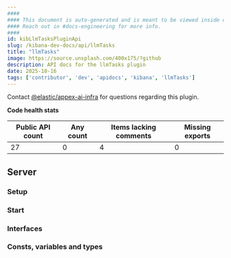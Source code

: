 ```yaml
---
####
#### This document is auto-generated and is meant to be viewed inside our experimental, new docs system.
#### Reach out in #docs-engineering for more info.
####
id: kibLlmTasksPluginApi
slug: /kibana-dev-docs/api/llmTasks
title: "llmTasks"
image: https://source.unsplash.com/400x175/?github
description: API docs for the llmTasks plugin
date: 2025-10-16
tags: ['contributor', 'dev', 'apidocs', 'kibana', 'llmTasks']
---
```




Contact [@elastic/appex-ai-infra](https://github.com/orgs/elastic/teams/appex-ai-infra) for questions regarding this plugin.

**Code health stats**

| Public API count  | Any count | Items lacking comments | Missing exports |
|-------------------|-----------|------------------------|-----------------|
| 27 | 0 | 4 | 0 |

## Server

### Setup
<DocDefinitionList data={[llmTasksObj.server.setup]}/>

### Start
<DocDefinitionList data={[llmTasksObj.server.start]}/>

### Interfaces
<DocDefinitionList data={llmTasksObj.server.interfaces}/>

### Consts, variables and types
<DocDefinitionList data={llmTasksObj.server.misc}/>

